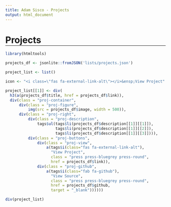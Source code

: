 ```yaml
---
title: Adam Sisco - Projects
output: html_document
---
```


<link rel="stylesheet" href="css/press-2.0.8.css" />
<link rel="stylesheet" href="icon_libraries/fontawesome-free-5.9.0-web/css/all.css"/>

<style>
  .title {
    display: none;
  }
  
   h1 {
    border-bottom-width: 1px;
    border-bottom-style: solid;
    border-bottom-color: black;
  }
  
  .banner-image {
    background-image: linear-gradient(rgba(0, 0, 0, 0.20), rgba(0, 0, 0, 0.20)), url("images/cropped/cropped_seaice_oli_2013168_lrg.jpg");
  }
  
  @media(min-width:768px){
    .proj-container {
      display: flex;
    }
    
    .proj-right {
      display: flex;
      flex: 1;
      flex-direction: column;
    }
    
    .proj-figure {
      border-right: 1px #eee solid;
    }
    
    .proj-buttons {
      display: flex;
    }    
  }
  
  .proj-container div {
    /*border: 1px #ccc solid;*/
  }
  
  .proj-figure {
    flex: 1;
    text-align: center;
    padding: 20px;
  }
  
  .proj-description {
    flex: 2;
  }
  
  .proj-buttons {
    flex: 1;
    text-align: center;
    justify-content: space-evenly;
    align-items: center;
  }
  
  .proj-buttons div{
    padding: 10px 0px;
  }
  
  a.press{
    text-decoration: none;
    color: white;
  }
  
  ul {
    padding-left: 2em;
  }
  
</style>

# Projects

```r
library(htmltools)

projects_df <- jsonlite::fromJSON('lists/projects.json')

project_list <- list()

icon <- "<i class=\"fas fa-external-link-alt\"></i>&ensp;View Project"

project_list[[1]] <- div(
  h3(a(projects_df$title, href = projects_df$link)),
  div(class = "proj-container",
      div(class = "proj-figure", 
          img(src = projects_df$image, width = 500)),
      div(class = "proj-right",
          div(class = "proj-description",
              tags$ul(tags$li(projects_df$description[[1]][[1]]),
                      tags$li(projects_df$description[[1]][[2]]),
                      tags$li(projects_df$description[[1]][[3]]))),
          div(class = "proj-buttons",
              div(class = "proj-view",
                  a(tags$i(class="fas fa-external-link-alt"),
                    "View Project",
                    class = "press press-bluegrey press-round",
                    href = projects_df$link)),
              div(class = "proj-github",
                  a(tags$i(class="fab fa-github"),
                    "View Source",
                    class = "press press-bluegrey press-round",
                    href = projects_df$github,
                    target = "_blank"))))))

div(project_list)
```
